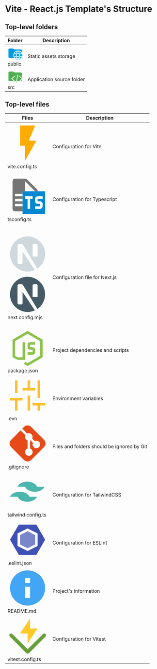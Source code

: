 # Vite - React.js Template's Structure

## Top-level folders

| Folder | Description |
| ---------- | -------------------- |
| <svg xmlns="http://www.w3.org/2000/svg" className="size-5 inline" viewBox="0 0 32 32"><path fill="#039be5" d="m13.844 7.536-1.288-1.072A2 2 0 0 0 11.276 6H4a2 2 0 0 0-2 2v16a2 2 0 0 0 2 2h24a2 2 0 0 0 2-2V10a2 2 0 0 0-2-2H15.124a2 2 0 0 1-1.28-.464Z"/><path fill="#b3e5fc" d="M22 10a10 10 0 1 0 10 10 10 10 0 0 0-10-10Zm6.918 6H25.96a15.749 15.749 0 0 0-1.342-3.54 8.039 8.039 0 0 1 4.3 3.54ZM22 12a14.128 14.128 0 0 1 1.89 4h-3.78A14.128 14.128 0 0 1 22 12Zm-2.618.46A15.749 15.749 0 0 0 18.04 16h-2.958a8.039 8.039 0 0 1 4.3-3.54ZM14.263 22a7.727 7.727 0 0 1 0-4h3.407a15.45 15.45 0 0 0 0 4Zm.82 2h2.957a15.749 15.749 0 0 0 1.342 3.54 8.039 8.039 0 0 1-4.3-3.54ZM22 28a14.128 14.128 0 0 1-1.89-4h3.78A14.128 14.128 0 0 1 22 28Zm2.31-6h-4.62a13.412 13.412 0 0 1 0-4h4.62a13.412 13.412 0 0 1 0 4Zm.308 5.54A15.749 15.749 0 0 0 25.96 24h2.958a8.039 8.039 0 0 1-4.3 3.54ZM29.737 22H26.33a15.45 15.45 0 0 0 0-4h3.407a7.727 7.727 0 0 1 0 4Z"/></svg> public      | Static assets storage          |
| <svg xmlns="http://www.w3.org/2000/svg" className="size-5 inline" viewBox="0 0 32 32"><path fill="#4caf50" d="m13.844 7.536-1.288-1.072A2 2 0 0 0 11.276 6H4a2 2 0 0 0-2 2v16a2 2 0 0 0 2 2h24a2 2 0 0 0 2-2V10a2 2 0 0 0-2-2H15.124a2 2 0 0 1-1.28-.464Z"/><path fill="#c8e6c9" d="M18.435 30a1.075 1.075 0 0 1-.238-.028 1.137 1.137 0 0 1-.828-1.323l3.093-15.744a1.13 1.13 0 0 1 .507-.744 1.057 1.057 0 0 1 .8-.134 1.139 1.139 0 0 1 .828 1.324l-3.1 15.744a1.124 1.124 0 0 1-.505.743 1.055 1.055 0 0 1-.557.162Zm6.2-2h-.077a1.075 1.075 0 0 1-.762-.412 1.164 1.164 0 0 1 .113-1.548l5.32-4.967-5.297-4.623a1.165 1.165 0 0 1-.162-1.544 1.08 1.08 0 0 1 .754-.437 1.058 1.058 0 0 1 .81.258l6.244 5.455a1.156 1.156 0 0 1 .004 1.723l-6.22 5.808a1.069 1.069 0 0 1-.728.289Zm-9.31 0a1.072 1.072 0 0 1-.728-.292l-6.225-5.811a1.159 1.159 0 0 1-.01-1.692l.02-.018 6.246-5.454a1.035 1.035 0 0 1 .8-.26 1.08 1.08 0 0 1 .758.436 1.165 1.165 0 0 1-.16 1.547l-5.293 4.62 5.32 4.964a1.156 1.156 0 0 1 .112 1.548 1.072 1.072 0 0 1-.762.412Z"/></svg> src         | Application source folder        |


## Top-level files

| Files | Description |
| ---------- | -------------------- |
| <svg xmlns="http://www.w3.org/2000/svg" className="size-5 inline" viewBox="0 0 32 32"><path fill="#ffab00" d="M10 2v16h4v12l9-16h-6l5-12Z"/></svg> vite.config.ts| Configuration for Vite|
| <p><svg xmlns="http://www.w3.org/2000/svg" className="size-5 inline" viewBox="0 0 32 32"><path fill="#757575" d="M15 2H6a2.006 2.006 0 0 0-2 2v22a2.006 2.006 0 0 0 2 2h6v-4H6v-2h6v-2H6v-2h6v-2H6v-2h6v-2h2V4l8 8h2v-1Z" data-mit-no-recolor="true"/><path fill="#0288d1" d="M12 12v18h18V12Zm8 6h-2v8h-2v-8h-2v-2h6Zm8 0h-4v2h2a2.006 2.006 0 0 1 2 2v2a2.006 2.006 0 0 1-2 2h-4v-2h4v-2h-2a2.006 2.006 0 0 1-2-2v-2a2.006 2.006 0 0 1 2-2h4Z"/></svg> tsconfig.ts</p> | Configuration for Typescript|
| <p><svg xmlns="http://www.w3.org/2000/svg" className="size-5 dark:inline hidden" viewBox="0 0 32 32"><path fill="#cfd8dc" d="M16 2a14 14 0 1 0 5.816 26.723L12 14v9a1 1 0 0 1-1 1H9a1 1 0 0 1-1-1V9a1 1 0 0 1 1-1h2.434a1 1 0 0 1 .857.486l11.491 19.15A14 14 0 0 0 16 2Zm8 16h-4V9a1 1 0 0 1 1-1h2a1 1 0 0 1 1 1Z"/></svg><svg className="size-5 dark:hidden inline" xmlns="http://www.w3.org/2000/svg" viewBox="0 0 32 32"><path fill="#455a64" d="M16 2a14 14 0 1 0 5.816 26.723L12 14v9a1 1 0 0 1-1 1H9a1 1 0 0 1-1-1V9a1 1 0 0 1 1-1h2.434a1 1 0 0 1 .857.486l11.491 19.15A14 14 0 0 0 16 2Zm8 16h-4V9a1 1 0 0 1 1-1h2a1 1 0 0 1 1 1Z"/></svg> next.config.mjs</p>      |  Configuration file for Next.js       |
| <svg xmlns="http://www.w3.org/2000/svg" className="size-5 inline" viewBox="0 0 32 32"><path fill="#8bc34a" d="M16 20.003v2h4a2 2 0 0 0 2-2v-2a2 2 0 0 0-2-2h-2v-2h4v-2h-4a2 2 0 0 0-2 2v2a2 2 0 0 0 2 2h2v2Z"/><path fill="#8bc34a" d="m16 3.003-12 7v14l4 2h6v-13.5a.5.5 0 0 0-.5-.5h-1a.5.5 0 0 0-.5.5v11.5H8l-2-1.034V11.15l10-5.833 10 5.833v11.703l-10 5.833-1.745-1.022L13 29.253l3 1.75 12-7v-14Z"/></svg> package.json         | Project dependencies and scripts        |
| <svg xmlns="http://www.w3.org/2000/svg" className="size-5 inline" viewBox="0 0 32 32"><path fill="#fbc02d" d="M12 10h10v2H12z"/><path fill="#fbc02d" d="M16 4h2v8h-2zm4 18h10v2H20zm4 2h2v4h-2zm0-20h2v14h-2zM2 18h10v2H2z"/><path fill="#fbc02d" d="M6 18h2v10H6zM6 4h2v10H6zm10 12h2v12h-2z"/></svg> .evn      | Environment variables                 |
| <svg xmlns="http://www.w3.org/2000/svg" className="size-5 inline" viewBox="0 0 32 32"><path fill="#e64a19" d="M13.172 2.828 11.78 4.22l1.91 1.91 2 2A2.986 2.986 0 0 1 20 10.81a3.248 3.248 0 0 1-.31 1.31l2.06 2a2.683 2.683 0 0 1 3.37.57 2.86 2.86 0 0 1 .88 2.117 3.015 3.015 0 0 1-.856 2.109A2.893 2.893 0 0 1 23 19.81a2.93 2.93 0 0 1-2.13-.87 2.694 2.694 0 0 1-.56-3.38l-2-2.06a2.547 2.547 0 0 1-.31.12V20a3.024 3.024 0 0 1 1.44 1.09 2.921 2.921 0 0 1 .56 1.72 2.883 2.883 0 0 1-.878 2.128 2.982 2.982 0 0 1-2.048.871 2.981 2.981 0 0 1-2.514-4.719A3.024 3.024 0 0 1 16 20v-6.38a2.963 2.963 0 0 1-1.44-1.09 2.899 2.899 0 0 1-.56-1.72 2.868 2.868 0 0 1 .31-1.31l-3.9-3.9-7.579 7.572a4 4 0 0 0-.001 5.658l10.342 10.342a4 4 0 0 0 5.656 0l10.344-10.344a4 4 0 0 0 0-5.656L18.828 2.828a4 4 0 0 0-5.656 0Z"/></svg> .gitignore | Files and folders should be ignored by Git |
| <svg xmlns="http://www.w3.org/2000/svg" className="size-5 inline" viewBox="0 0 32 32"><path fill="#4db6ac" d="M23.5 12H8c.89-2.3 4.02-4 7.75-4 3.73 0 6.86 1.7 7.75 4ZM14 12h15.5c-.89 2.3-4.02 4-7.75 4-3.73 0-6.86-1.7-7.75-4Zm3.5 8H2c.89-2.3 4.02-4 7.75-4 3.73 0 6.86 1.7 7.75 4ZM8 20h15.5c-.89 2.3-4.02 4-7.75 4-3.73 0-6.86-1.7-7.75-4Z"/></svg> tailwind.config.ts | Configuration for TailwindCSS |
| <svg xmlns="http://www.w3.org/2000/svg" className="size-5 inline" viewBox="0 0 32 32"><path fill="#3f51b5" d="M22.713 4H9.287a.5.5 0 0 0-.432.248l-6.708 11.5a.5.5 0 0 0 0 .504l6.708 11.5a.5.5 0 0 0 .432.248h13.426a.5.5 0 0 0 .432-.248l6.708-11.5a.5.5 0 0 0 0-.504l-6.708-11.5A.5.5 0 0 0 22.713 4Zm-6.937 20.888-7.5-3.75A.5.5 0 0 1 8 20.691v-9.382a.5.5 0 0 1 .276-.447l7.5-3.75a.5.5 0 0 1 .448 0l7.5 3.75a.5.5 0 0 1 .276.447v9.382a.5.5 0 0 1-.276.447l-7.5 3.75a.5.5 0 0 1-.448 0Z"/><path fill="#7986cb" d="M22 19.441v-6.882a.5.5 0 0 0-.276-.447l-5.5-2.75a.5.5 0 0 0-.448 0l-5.5 2.75a.5.5 0 0 0-.276.447v6.882a.5.5 0 0 0 .276.447l5.5 2.75a.5.5 0 0 0 .448 0l5.5-2.75a.5.5 0 0 0 .276-.447Z"/></svg> .eslint.json | Configuration for ESLint |
| <svg xmlns="http://www.w3.org/2000/svg" className="size-5 inline" fill="none" viewBox="0 0 16 16"><path d="M0 0h24v24H0z"/><path fill="#42a5f5" d="M8 1C4.136 1 1 4.136 1 8s3.136 7 7 7 7-3.136 7-7-3.136-7-7-7zm1 11H7V7.5h2zm0-6H7V4h2z"/></svg> README.md | Project's information |
| <svg xmlns="http://www.w3.org/2000/svg" className="size-5 inline" viewBox="0 0 32 32"><path fill="#689f38" d="M16.094 30.074a1.414 1.414 0 0 1-1.003-.416l-6.622-6.622a1.42 1.42 0 0 1 2.006-2.006l5.62 5.618 12.24-12.24a1.419 1.419 0 0 1 2.007 2.006L17.098 29.658a1.414 1.414 0 0 1-1.004.416Z"/><path fill="#689f38" fillOpacity=".502" d="M16.089 30.074a1.414 1.414 0 0 0 1.003-.416l6.622-6.622a1.42 1.42 0 0 0-2.006-2.006l-5.62 5.618-12.24-12.24a1.42 1.42 0 0 0-2.007 2.006l13.244 13.244a1.414 1.414 0 0 0 1.004.416Z"/><path fill="#ffca28" d="M24 10h-6V2l-8 12h6v8l8-12z"/></svg> vitest.config.ts | Configuration for Vitest |